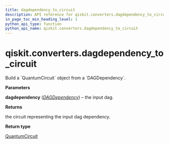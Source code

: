 ```yaml
---
title: dagdependency_to_circuit
description: API reference for qiskit.converters.dagdependency_to_circuit
in_page_toc_min_heading_level: 1
python_api_type: function
python_api_name: qiskit.converters.dagdependency_to_circuit
---
```


# qiskit.converters.dagdependency\_to\_circuit

<Function id="qiskit.converters.dagdependency_to_circuit" github="https://github.com/qiskit/qiskit/tree/stable/0.23/qiskit/converters/dagdependency_to_circuit.py" signature="dagdependency_to_circuit(dagdependency)">
  Build a `QuantumCircuit` object from a `DAGDependency`.

  **Parameters**

  **dagdependency** ([*DAGDependency*](qiskit.dagcircuit.DAGDependency "qiskit.dagcircuit.DAGDependency")) – the input dag.

  **Returns**

  the circuit representing the input dag dependency.

  **Return type**

  [QuantumCircuit](qiskit.circuit.QuantumCircuit "qiskit.circuit.QuantumCircuit")
</Function>

